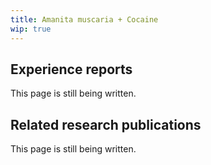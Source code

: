 ---
title: Amanita muscaria + Cocaine
wip: true
---

## Experience reports

This page is still being written.

## Related research publications

This page is still being written.

